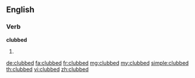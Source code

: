 ==English==

===Verb===
'''clubbed'''

# {{past of|club}}

[[de:clubbed]]
[[fa:clubbed]]
[[fr:clubbed]]
[[mg:clubbed]]
[[my:clubbed]]
[[simple:clubbed]]
[[th:clubbed]]
[[vi:clubbed]]
[[zh:clubbed]]